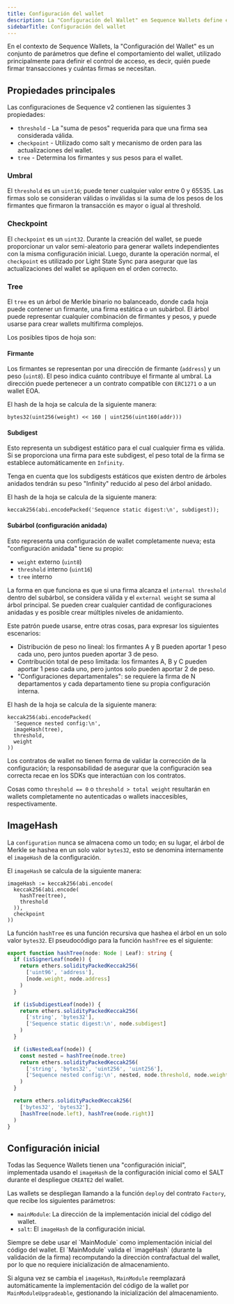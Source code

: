 ```yaml
---
title: Configuración del wallet
description: La "Configuración del Wallet" en Sequence Wallets define el control de acceso, los firmantes y el peso de las firmas.
sidebarTitle: Configuración del wallet
---
```


En el contexto de Sequence Wallets, la "Configuración del Wallet" es un conjunto de parámetros que define el comportamiento del wallet, utilizado principalmente para definir el control de acceso, es decir, quién puede firmar transacciones y cuántas firmas se necesitan.

## Propiedades principales
Las configuraciones de Sequence v2 contienen las siguientes 3 propiedades:
- `threshold` - La "suma de pesos" requerida para que una firma sea considerada válida.
- `checkpoint` - Utilizado como salt y mecanismo de orden para las actualizaciones del wallet.
- `tree` - Determina los firmantes y sus pesos para el wallet.

### Umbral
El `threshold` es un `uint16`; puede tener cualquier valor entre 0 y 65535. Las firmas solo se consideran válidas o inválidas si la suma de los pesos de los firmantes que firmaron la transacción es mayor o igual al threshold.

### Checkpoint
El `checkpoint` es un `uint32`. Durante la creación del wallet, se puede proporcionar un valor semi-aleatorio para generar wallets independientes con la misma configuración inicial. Luego, durante la operación normal, el `checkpoint` es utilizado por Light State Sync para asegurar que las actualizaciones del wallet se apliquen en el orden correcto.

### Tree
El `tree` es un árbol de Merkle binario no balanceado, donde cada hoja puede contener un firmante, una firma estática o un subárbol. El árbol puede representar cualquier combinación de firmantes y pesos, y puede usarse para crear wallets multifirma complejos.

Los posibles tipos de hoja son:

#### Firmante
Los firmantes se representan por una dirección de firmante (`address`) y un peso (`uint8`). El peso indica cuánto contribuye el firmante al umbral.
La dirección puede pertenecer a un contrato compatible con `ERC1271` o a un wallet EOA.

El hash de la hoja se calcula de la siguiente manera:

```solidity
bytes32(uint256(weight) << 160 | uint256(uint160(addr)))
```

#### Subdigest
Esto representa un subdigest estático para el cual cualquier firma es válida. Si se proporciona una firma para este subdigest, el peso total de la firma se establece automáticamente en `Infinity`.

Tenga en cuenta que los subdigests estáticos que existen dentro de árboles anidados tendrán su peso "Infinity" reducido al peso del árbol anidado.

El hash de la hoja se calcula de la siguiente manera:

```solidity
keccak256(abi.encodePacked('Sequence static digest:\n', subdigest));
```

#### Subárbol (configuración anidada)
Esto representa una configuración de wallet completamente nueva; esta "configuración anidada" tiene su propio:
- `weight` externo (`uint8`)
- `threshold` interno (`uint16`)
- `tree` interno

La forma en que funciona es que si una firma alcanza el `internal threshold` dentro del subárbol, se considera válida y el `external weight` se suma al árbol principal. Se pueden crear cualquier cantidad de configuraciones anidadas y es posible crear múltiples niveles de anidamiento.

Este patrón puede usarse, entre otras cosas, para expresar los siguientes escenarios:
- Distribución de peso no lineal: los firmantes A y B pueden aportar 1 peso cada uno, pero juntos pueden aportar 3 de peso.
- Contribución total de peso limitada: los firmantes A, B y C pueden aportar 1 peso cada uno, pero juntos solo pueden aportar 2 de peso.
- "Configuraciones departamentales": se requiere la firma de N departamentos y cada departamento tiene su propia configuración interna.

El hash de la hoja se calcula de la siguiente manera:

```solidity
keccak256(abi.encodePacked(
  'Sequence nested config:\n',
  imageHash(tree),
  threshold,
  weight
))
```

<Warning>
  Los contratos de wallet no tienen forma de validar la corrección de la configuración; la responsabilidad de asegurar que la configuración sea correcta recae en los SDKs que interactúan con los contratos.

  Cosas como `threshold == 0` o `threshold > total weight` resultarán en wallets completamente no autenticadas o wallets inaccesibles, respectivamente.
</Warning>

## ImageHash
La `configuration` nunca se almacena como un todo; en su lugar, el árbol de Merkle se hashea en un solo valor `bytes32`, esto se denomina internamente el `imageHash` de la configuración.

El `imageHash` se calcula de la siguiente manera:

```solidity
imageHash := keccak256(abi.encode(
  keccak256(abi.encode(
    hashTree(tree),
    threshold
  )),
  checkpoint
))
```

La función `hashTree` es una función recursiva que hashea el árbol en un solo valor `bytes32`. El pseudocódigo para la función `hashTree` es el siguiente:

```typescript
export function hashTree(node: Node | Leaf): string {
  if (isSignerLeaf(node)) {
    return ethers.solidityPackedKeccak256(
      ['uint96', 'address'],
      [node.weight, node.address]
    )
  }

  if (isSubdigestLeaf(node)) {
    return ethers.solidityPackedKeccak256(
      ['string', 'bytes32'],
      ['Sequence static digest:\n', node.subdigest]
    )
  }

  if (isNestedLeaf(node)) {
    const nested = hashTree(node.tree)
    return ethers.solidityPackedKeccak256(
      ['string', 'bytes32', 'uint256', 'uint256'],
      ['Sequence nested config:\n', nested, node.threshold, node.weight]
    )
  }

  return ethers.solidityPackedKeccak256(
    ['bytes32', 'bytes32'],
    [hashTree(node.left), hashTree(node.right)]
  )
}
```

## Configuración inicial
Todas las Sequence Wallets tienen una "configuración inicial", implementada usando el `imageHash` de la configuración inicial como el SALT durante el despliegue `CREATE2` del wallet.

Las wallets se despliegan llamando a la función `deploy` del contrato `Factory`, que recibe los siguientes parámetros:
- `mainModule`: La dirección de la implementación inicial del código del wallet.
- `salt`: El `imageHash` de la configuración inicial.

<Note>
  Siempre se debe usar el `MainModule` como implementación inicial del código del wallet. El `MainModule` valida el `imageHash` (durante la validación de la firma) recomputando la dirección contrafactual del wallet, por lo que no requiere inicialización de almacenamiento.

  Si alguna vez se cambia el `imageHash`, `MainModule` reemplazará automáticamente la implementación del código de la wallet por `MainModuleUpgradeable`, gestionando la inicialización del almacenamiento.
</Note>